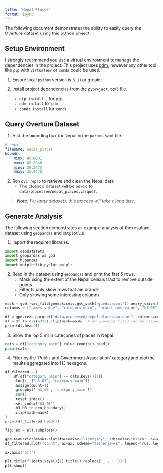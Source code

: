 ```yaml
---
title: "Nepal Places"
format: ipynb
---
```


The following document demonstrates the ability to easily query the Overture dataset using this python project. 

## Setup Environment

I strongly recommend you use a virtual environment to manage the dependencies in the project. This project uses [pdm](https://pdm.fming.dev/), however any other tool like `pip` with `virtualenv` or `conda` could be used.

1. Ensure local `python` version is `3.11` or greater.

2. Install project dependencies from the `pyproject.toml` file.
    - `pip install .` for `pip`
    - `pdm install` for `pdm`
    - `conda install` for `conda`

## Query Overture Dataset

1. Add the bounding box for Nepal in the `params.yaml` file.

```yaml
# nepal
filename: nepal_places
bounds:
    minx: 80.0601
    maxx: 88.2040
    miny: 26.3475
    maxy: 30.4470
```

2. Run `dvc repro` to retrieve and clean the Nepal data.
    - The cleaned dataset will be saved to `data/processed/nepal_places.parquet`.

> ___Note:__ For large datasets, this process will take a long time._

## Generate Analysis

The following section demonstrates an example analysis of the resultant dataset using `geopandas` and `matplotlib`.

1. Import the required libraries.

```python
import geodatasets
import geopandas as gpd
import h3pandas
import matplotlib.pyplot as plt
```

2. Read in the dataset using `geopandas` and print the first 5 rows.
    - Mask using the extent of the Nepal census tract to remove outside points
    - Filter to only show rows that are brands
    - Only showing some interesting columns

```python
mask = gpd.read_file(geodatasets.get_path("geoda.nepal")).unary_union.buffer(0.01)
columns = ["names_value", "category_main", "brand_name_value", "h3_05", "geometry"]

df = gpd.read_parquet("data/processed/nepal_places.parquet", columns=columns)
df = df.to_crs(4326).clip(mask=mask)  # non-parquet files can be clipped when read in
print(df.head())
```

3. Show the top 5 main categories of places in Nepal.

```python
cats = df["category_main"].value_counts().head()
print(cats)
```

4. Filter by the 'Public and Government Association' category and plot the results aggregated into H3 hexagons.

```python
df_filtered = (
    df[df["category_main"] == cats.keys()[1]]
    .loc[:, ["h3_05", "category_main"]]
    .assign(count=1)
    .groupby(["h3_05", "category_main"])
    .sum()
    .reset_index()
    .set_index("h3_05")
    .h3.h3_to_geo_boundary()
    .clip(mask=mask)
)
print(df_filtered.head())
```

```python
fig, ax = plt.subplots()

gpd.GeoSeries(mask).plot(facecolor="lightgrey", edgecolor="black", ax=ax)
df_filtered.plot("count", ax=ax, scheme="fisherjenks", legend=True, legend_kwds={"frameon":False})

ax.axis("off")

plt.title(f"{cats.keys()[1].title().replace('_', ' ')}")
plt.show()
```
